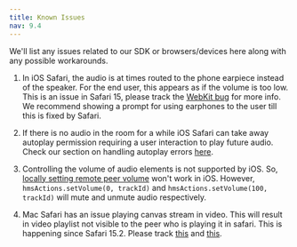```yaml
---
title: Known Issues
nav: 9.4
---
```


We'll list any issues related to our SDK or browsers/devices here along with any possible workarounds.

1. In iOS Safari, the audio is at times routed to the phone earpiece instead of the speaker. For the end user, this appears as if
   the volume is too low. This is an issue in Safari 15, please track the [WebKit bug](https://bugs.webkit.org/show_bug.cgi?id=230902) for more info. We recommend
   showing a prompt for using earphones to the user till this is fixed by Safari.

2. If there is no audio in the room for a while iOS Safari can take away autoplay permission requiring a user interaction
   to play future audio. Check our section on handling autoplay errors [here](/javascript/v2/how--to-guides/debugging/error-handling#handling-autoplay-error).

3. Controlling the volume of audio elements is not supported by iOS. So, [locally setting remote peer volume](/javascript/v2/how--to-guides/control-remote-peers/volume-control) won't work in iOS.
   However, `hmsActions.setVolume(0, trackId)` and `hmsActions.setVolume(100, trackId)` will mute and unmute audio respectively.

4. Mac Safari has an issue playing canvas stream in video. This will result in video playlist not visible to the peer who is playing it in safari. This is happening
   since Safari 15.2. Please track [this](https://bugs.webkit.org/show_bug.cgi?id=181663) and [this](https://bugs.webkit.org/show_bug.cgi?id=230621).
